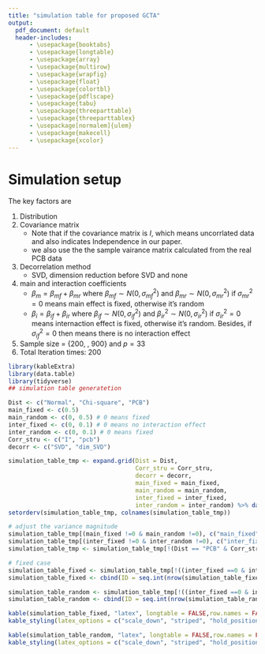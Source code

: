 ```yaml
---
title: "simulation table for proposed GCTA"
output:
  pdf_document: default
  header-includes:
      - \usepackage{booktabs}
      - \usepackage{longtable}
      - \usepackage{array}
      - \usepackage{multirow}
      - \usepackage{wrapfig}
      - \usepackage{float}
      - \usepackage{colortbl}
      - \usepackage{pdflscape}
      - \usepackage{tabu}
      - \usepackage{threeparttable}
      - \usepackage{threeparttablex}
      - \usepackage[normalem]{ulem}
      - \usepackage{makecell}
      - \usepackage{xcolor}
---
```


# Simulation setup
The key factors are 

1. Distribution
2. Covariance matrix
    + Note that if the covariance matrix is $I$, which means uncorrlated data and also indicates Independence in our paper. 
    + we also use the the sample vairance matrix calculated from the real PCB data
3. Decorrelation method
    + SVD, dimension reduction before SVD and none
4. main and interaction coefficients
    + $\beta_{m} = \beta_{mf} + \beta_{mr}$ where $\beta_{mf} \sim N(0,\sigma_{mf}^2)$ and $\beta_{mr} \sim N(0,\sigma_{mr}^2)$ if $\sigma_{mr}^2 = 0$ means main effect is fixed, otherwise it's random
    + $\beta_{i} = \beta_{if} + \beta_{ir}$ where $\beta_{if} \sim N(0,\sigma_{if}^2)$ and $\beta_{ir}^2 \sim N(0,\sigma_{ir}^2)$ if $\sigma_{ir}^2 = 0$ means internaction effect is fixed, otherwise it's random. Besides, if $\sigma_{if}^2 = 0$ then means there is no interaction effect
1. Sample size = {200, \dots, 900} and $p = 33$
5. Total Iteration times: 200

```r
library(kableExtra)
library(data.table)
library(tidyverse)
## simulation table generatetion

Dist <- c("Normal", "Chi-square", "PCB")
main_fixed <- c(0.5)
main_random <- c(0, 0.5) # 0 means fixed
inter_fixed <- c(0, 0.1) # 0 means no interaction effect
inter_random <- c(0, 0.1) # 0 means fixed
Corr_stru <- c("I", "pcb")
decorr <- c("SVD", "dim_SVD")

simulation_table_tmp <- expand.grid(Dist = Dist, 
                                    Corr_stru = Corr_stru,
                                    decorr = decorr,
                                    main_fixed = main_fixed,
                                    main_random = main_random,
                                    inter_fixed = inter_fixed,
                                    inter_random = inter_random) %>% data.table(.)
setorderv(simulation_table_tmp, colnames(simulation_table_tmp))

# adjust the variance magnitude
simulation_table_tmp[(main_fixed !=0 & main_random !=0), c("main_fixed","main_random") := list(0.5/2, 0.5/2)]
simulation_table_tmp[(inter_fixed !=0 & inter_random !=0), c("inter_fixed","inter_random") := list(0.1/2, 0.1/2)]
simulation_table_tmp <- simulation_table_tmp[!(Dist == "PCB" & Corr_stru == "I")]

# fixed case
simulation_table_fixed <- simulation_table_tmp[!((inter_fixed ==0 & inter_random != 0)|(inter_random != 0)|(main_random != 0))]
simulation_table_fixed <- cbind(ID = seq.int(nrow(simulation_table_fixed)), simulation_table_fixed, finished_date = "")

simulation_table_random <- simulation_table_tmp[!((inter_fixed ==0 & inter_random != 0)|(inter_random == 0 & main_random == 0)|(inter_random != 0 & main_random == 0))]
simulation_table_random <- cbind(ID = seq.int(nrow(simulation_table_random)), simulation_table_random, finished_date = "")
```

```r
kable(simulation_table_fixed, "latex", longtable = FALSE,row.names = FALSE, caption = "Fixed cases") %>%
kable_styling(latex_options = c("scale_down", "striped", "hold_position"), position = "center")
```

```r
kable(simulation_table_random, "latex", longtable = FALSE,row.names = FALSE, caption = "random cases") %>%
kable_styling(latex_options = c("scale_down", "striped", "hold_position"), position = "center")
```
